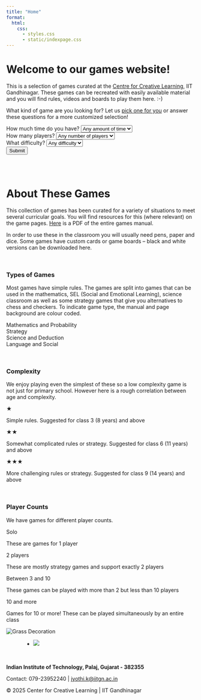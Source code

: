 ```yaml
---
title: "Home"
format:
  html:
    css: 
      - styles.css
      - static/indexpage.css
---
```


# **Welcome to our games website!**
This is a selection of games curated at the [Centre for Creative Learning](https://ccl.iitgn.ac.in), IIT Gandhinagar. These games can be recreated with easily available material and you will find rules, videos and boards to play them here. :-) \

What kind of game are you looking for? Let us <a href="#" id="lucky-link">pick one for you</a> or answer these questions for a more customized selection! \


<!-- If you are reading this, that means you probably have an interest in games for learning. The good news is that you have come to the right place.

This website showcases a selection of 50 games curated at the [Centre for Creative Learning](https://ccl.iitgn.ac.in), IIT Gandhinagar. You will find the rules, videos and boards to play these games here. :-)

Scroll below to know more about these games or go to All Games for the complete list. Confused about what to play? Let us <a href="#" id="lucky-link">pick one for you!</a> Or answer these questions for a more customized selection! -->


```{=html}

<form id="game-filter" style="background-color: transparent;">

  <div class="form-row">
    <label for="time">How much time do you have?</label>
    <select name="time" id="time">
      <option value="">Any amount of time</option>
      <option value="10"><= 10 mins</option>
      <option value="20">10-20 mins</option>
      <option value="30">20-30 mins</option>
      <option value="40">30-40 mins</option>
    </select>
  </div>

  <div class="form-row">
    <label for="players">How many players?</label>
    <select name="players" id="players">
      <option value="">Any number of players</option>
      <option value="1">Solo</option>
      <option value="2">2 Players</option>
      <option value="4">Between 3 and 10</option>
      <option value="10">10 and more</option>
    </select>
  </div>

  <div class="form-row">
    <label for="difficulty">What difficulty?</label>
    <select name="difficulty" id="difficulty">
      <option value="">Any difficulty</option>
      <option value="easy">Easy</option>
      <option value="medium">Medium</option>
      <option value="hard">Hard</option>
    </select>
  </div>

  <div class="form-actions">
    <button type="submit" id="find-button">Submit</button>
    <!-- <button type="button" id="lucky-button" class="lucky-btn">Pick one for me!</button> -->
  </div>

</form>

<div id="results" style="display: none;">
  <!-- <h3><em>Suggestions</em></h3> -->
  <p id="results-content"></p>
</div>
<div id="random-from-filtered-container" style="display: none; text-align: center; margin-top: 1rem;">
  <button id="filtered-random-btn" class="lucky-btn">Pick random from these</button>
</div>

<script src="static/indexpage.js"></script>
```
 
\
\

# **About These Games**
This collection of games has been curated for a variety of situations to meet several curricular goals. You will find resources for this (where relevant) on the game pages. [Here](https://drive.google.com/file/d/1hCDHz6vS9PuA_KgVw0_3o5RFWZhisK7U/view?usp=sharing) is a PDF of the entire games manual. 

In order to use these in the classroom you will usually need pens, paper and dice. Some games have custom cards or game boards – black and white versions can be downloaded here. \

<!-- There is some game in this collection for everyone and every setting. To play most of these games, you simply need some pens, paper, dice and the game board. You can find the printable game boards on each game's page. If you have the Game Box, then you already have all of that with you!\ -->

\

### Types of Games
Most games have simple rules. The games are split into games that can be used in the mathematics, SEL (Social and Emotional Learning), science classroom as well as some strategy games that give you alternatives to chess and checkers. To indicate game type, the manual and page background are colour coded.

<!-- Most games have simple rules. Each game is focused on a particular area of learning, and hence are split into these color coded categories to be used in different classrooms. -->


<span class="color-box" style="background-color: rgb(240, 136, 75);"></span> Mathematics and Probability \
<span class="color-box" style="background-color: #f7ee4c;"></span> Strategy \
<span class="color-box" style="background-color: #b3d34a;"></span> Science and Deduction \
<span class="color-box" style="background-color: #8cd6ea;"></span> Language and Social \


\

### Complexity
We enjoy playing even the simplest of these so a low complexity game is not just for primary school. However here is a rough correlation between age and complexity.

<!-- We catergorize each game in terms of Complexity. A higher complexity simply means that the rules are more intricate. Each game, regardless of complexity is meant to be enjoyed and played by all. -->

::: {.about-info-grid}
::: {.label}
★
:::
::: {.desc}
Simple rules. Suggested for class 3 (8 years) and above
:::
::: {.label}
★★
:::
::: {.desc}
Somewhat complicated rules or strategy. Suggested for class 6 (11 years) and above
:::
::: {.label}
★★★
:::
::: {.desc}
More challenging rules or strategy. Suggested for class 9 (14 years) and above
:::
:::


\

### Player Counts

We have games for different player counts.


::: {.about-info-grid}
::: {.label}
Solo
:::
::: {.desc}
These are games for 1 player
:::
::: {.label}
2 players
:::
::: {.desc}
These are mostly strategy games and support exactly 2 players
:::
::: {.label}
Between 3 and 10
:::
::: {.desc}
These games can be played with more than 2 but less than 10 players
:::
::: {.label}
10 and more
:::
::: {.desc}
Games for 10 or more! These can be played simultaneously by an entire class
:::
:::



```{=html}
<footer class="footer">

  <div class="nav-footer">
  <!-- <div class="nav-footer" style="display: none;"> -->

    <div class="footer-graphic">
      <img src="static/backgrounds/grass.svg" alt="Grass Decoration">
    </div>

    <div class="nav-footer-left">
      <ul class="footer-items list-unstyled">
        <!-- <li class="nav-item compact" style="margin-right: 1rem;">
          <a href="https://youtube.com/" target="_blank" rel="noopener noreferrer">
            <img src="https://upload.wikimedia.org/wikipedia/commons/0/09/YouTube_full-color_icon_%282017%29.svg" alt="Youtube Logo" class="footer-logo youtube-logo">
          </a>
        </li> -->
        <li class="nav-item compact" style="margin-left: 3rem;">
          <a href="https://iitgn.ac.in/" target="_blank" rel="noopener noreferrer">
            <img src="static/images/iitgn_logo.png" class="footer-logo">
          </a>
        </li>
      </ul>
    </div>

    <div class="nav-footer-center">
      &nbsp;
    </div>

    <div class="nav-footer-right" style="margin-right: 3rem;">
      <p><strong>Indian Institute of Technology, Palaj, Gujarat - 382355</strong></p>
      <p>Contact: 079-23952240 | <a href="mailto:jyothi.k@iitgn.ac.in">jyothi.k@iitgn.ac.in</a></p>
      <p>© 2025 Center for Creative Learning | IIT Gandhinagar</p>
    </div>
    
  </div>
</footer>

```
